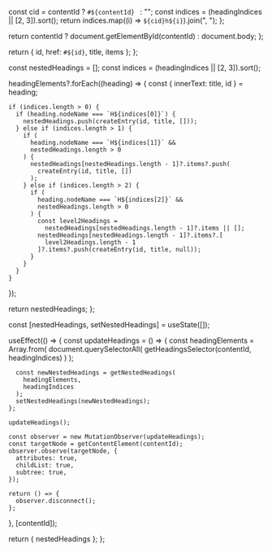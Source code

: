 
  const cid = contentId ? `#${contentId} ` : "";
  const indices = (headingIndices || [2, 3]).sort();
  return indices.map((i) => `${cid}h${i}`).join(", ");
};

  return contentId ? document.getElementById(contentId) : document.body;
};

  return { id, href: `#${id}`, title, items };
};

  const nestedHeadings = [];
  const indices = (headingIndices || [2, 3]).sort();

  headingElements?.forEach((heading) => {
    const { innerText: title, id } = heading;

    if (indices.length > 0) {
      if (heading.nodeName === `H${indices[0]}`) {
        nestedHeadings.push(createEntry(id, title, []));
      } else if (indices.length > 1) {
        if (
          heading.nodeName === `H${indices[1]}` &&
          nestedHeadings.length > 0
        ) {
          nestedHeadings[nestedHeadings.length - 1]?.items?.push(
            createEntry(id, title, [])
          );
        } else if (indices.length > 2) {
          if (
            heading.nodeName === `H${indices[2]}` &&
            nestedHeadings.length > 0
          ) {
            const level2Headings =
              nestedHeadings[nestedHeadings.length - 1]?.items || [];
            nestedHeadings[nestedHeadings.length - 1]?.items?.[
              level2Headings.length - 1
            ]?.items?.push(createEntry(id, title, null));
          }
        }
      }
    }
  });

  return nestedHeadings;
};

  const [nestedHeadings, setNestedHeadings] = useState([]);

  useEffect(() => {
    const updateHeadings = () => {
      const headingElements = Array.from(
        document.querySelectorAll(
          getHeadingsSelector(contentId, headingIndices)
        )
      );

      const newNestedHeadings = getNestedHeadings(
        headingElements,
        headingIndices
      );
      setNestedHeadings(newNestedHeadings);
    };

    updateHeadings();

    const observer = new MutationObserver(updateHeadings);
    const targetNode = getContentElement(contentId);
    observer.observe(targetNode, {
      attributes: true,
      childList: true,
      subtree: true,
    });

    return () => {
      observer.disconnect();
    };
  }, [contentId]);

  return { nestedHeadings };
};
